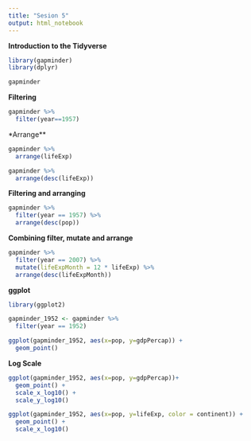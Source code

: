 ```yaml
---
title: "Sesion 5"
output: html_notebook
---
```


**Introduction to the Tidyverse**

```r
library(gapminder)
library(dplyr)

gapminder
```
**Filtering**

```r
gapminder %>%
  filter(year==1957)
```

*Arrange**

```r

gapminder %>%
  arrange(lifeExp)

gapminder %>%
  arrange(desc(lifeExp))
```
**Filtering and arranging**

```r

gapminder %>% 
  filter(year == 1957) %>% 
  arrange(desc(pop))

```
**Combining filter, mutate and arrange**

```r

gapminder %>%
  filter(year == 2007) %>%
  mutate(lifeExpMonth = 12 * lifeExp) %>%
  arrange(desc(lifeExpMonth))
```
**ggplot**

```r
library(ggplot2)

gapminder_1952 <- gapminder %>%
  filter(year == 1952)

ggplot(gapminder_1952, aes(x=pop, y=gdpPercap)) + 
  geom_point()
```
**Log Scale**

```r
ggplot(gapminder_1952, aes(x=pop, y=gdpPercap))+
  geom_point() +
  scale_x_log10() +
  scale_y_log10()
```
```r

ggplot(gapminder_1952, aes(x=pop, y=lifeExp, color = continent)) +
  geom_point() +
  scale_x_log10()
```

